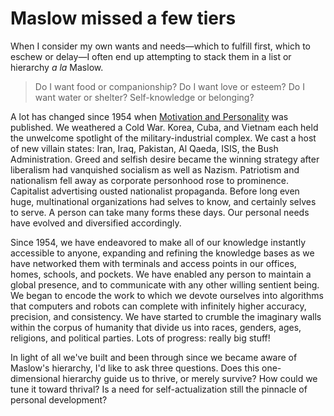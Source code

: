 # Maslow missed a few tiers

When I consider my own wants and needs—which to fulfill first, which to eschew or delay—I often end up attempting to stack them in a list or hierarchy *a la* Maslow.

> Do I want food or companionship? Do I want love or esteem? Do I want water or shelter? Self-knowledge or belonging?

A lot has changed since 1954 when [Motivation and Personality](https://en.wikipedia.org/wiki/Motivation_and_Personality_(book)) was published. We weathered a Cold War. Korea, Cuba, and Vietnam each held the unwelcome spotlight of the military-industrial complex. We cast a host of new villain states: Iran, Iraq, Pakistan, Al Qaeda, ISIS, the Bush Administration. Greed and selfish desire became the winning strategy after liberalism had vanquished socialism as well as Nazism. Patriotism and nationalism fell away as corporate personhood rose to prominence. Capitalist advertising ousted nationalist propaganda. Before long even huge, multinational organizations had selves to know, and certainly selves to serve.  A person can take many forms these days.  Our personal needs have evolved and diversified accordingly.

Since 1954, we have endeavored to make all of our knowledge instantly accessible to anyone, expanding and refining the knowledge bases as we have networked them with terminals and access points in our offices, homes, schools, and pockets. We have enabled any person to maintain a global presence, and to communicate with any other willing sentient being. We began to encode the work to which we devote ourselves into algorithms that computers and robots can complete with infinitely higher accuracy, precision, and consistency. We have started to crumble the imaginary walls within the corpus of humanity that divide us into races, genders, ages, religions, and political parties. Lots of progress: really big stuff!

In light of all we've built and been through since we became aware of Maslow's hierarchy, I'd like to ask three questions. Does this one-dimensional hierarchy guide us to thrive, or merely survive? How could we tune it toward thrival? Is a need for self-actualization still the pinnacle of personal development?